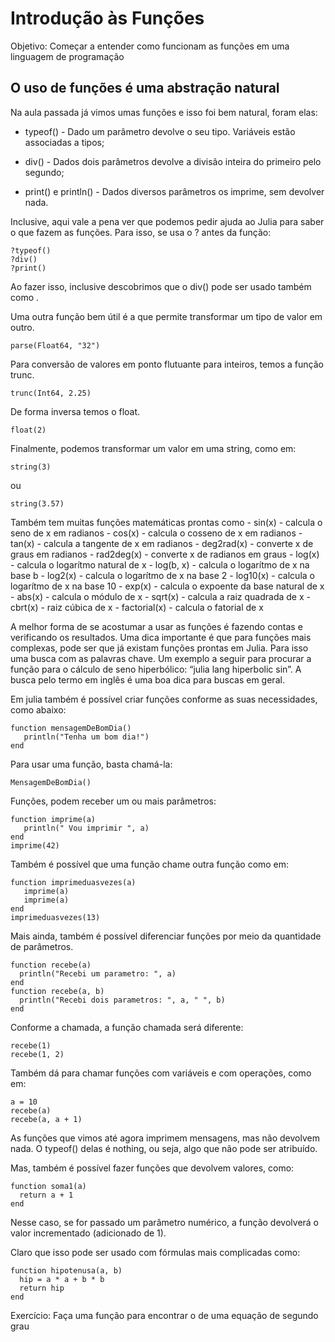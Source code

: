 # Introdução às Funções

Objetivo: Começar a entender como funcionam as funções em uma linguagem de programação

## O uso de funções é uma abstração natural

Na aula passada já vimos umas funções e isso foi bem natural, foram elas:

- typeof() - Dado um parâmetro devolve o seu tipo. Variáveis estão
  associadas a tipos;
- div() - Dados dois parâmetros devolve a divisão inteira do primeiro pelo segundo;

- print() e println() - Dados diversos parâmetros os imprime, sem devolver nada.

Inclusive, aqui vale a pena ver que podemos pedir ajuda ao Julia para saber o que fazem as
funções. Para isso, se usa o ? antes da função:

```
?typeof()
?div()
?print()
```



Ao fazer isso, inclusive descobrimos que o div() pode ser usado também como \div.

Uma outra função bem útil é a que permite transformar um tipo de valor em outro.

```
parse(Float64, "32")
```



Para conversão de valores em ponto flutuante para inteiros, temos a função trunc.

```
trunc(Int64, 2.25)
```


De forma inversa temos o float.

```
float(2)
``` 


Finalmente, podemos transformar um valor em uma string, como em:

```
string(3)
```



ou

```
string(3.57)
```


Também tem muitas funções matemáticas prontas como
- sin(x) - calcula o seno de x em radianos
- cos(x) - calcula o cosseno de x em radianos
- tan(x) - calcula a tangente de x em radianos
- deg2rad(x) - converte x de graus em radianos
- rad2deg(x) - converte x de radianos em graus
- log(x) - calcula o logarítmo natural de x
- log(b, x) - calcula o logarítmo de x na base b
- log2(x) - calcula o logarítmo de x na base 2
- log10(x) - calcula o logarítmo de x na base 10
- exp(x) - calcula o expoente da base natural de x
- abs(x) - calcula o módulo de x
- sqrt(x) - calcula a raiz quadrada de x
- cbrt(x) - raiz cúbica de x
- factorial(x) - calcula o fatorial de x

A melhor forma de se acostumar a usar as funções é fazendo contas e
verificando os resultados. Uma dica importante é que para funções mais
complexas, pode ser que já existam funções prontas em Julia. Para isso
uma busca com as palavras chave. Um exemplo a seguir para procurar a função
para o cálculo de seno hiperbólico: "julia lang hiperbolic sin". A busca pelo
termo em inglês é uma boa dica para buscas em geral.

Em julia também é possível criar funções conforme as suas necessidades, como abaixo:

```
function mensagemDeBomDia()
   println("Tenha um bom dia!")
end
```

Para usar uma função, basta chamá-la:


```
MensagemDeBomDia()
```

Funções, podem receber um ou mais parâmetros:

```
function imprime(a)
   println(" Vou imprimir ", a)
end
imprime(42)
```

Também é possível que uma função chame outra função como em:

```
function imprimeduasvezes(a)
   imprime(a)
   imprime(a)
end
imprimeduasvezes(13)
```


Mais ainda, também é possível diferenciar funções por meio da quantidade
de parâmetros.

```
function recebe(a)
  println("Recebi um parametro: ", a)
end
function recebe(a, b)
  println("Recebi dois parametros: ", a, " ", b)
end
```


Conforme a chamada, a função chamada será diferente:

```
recebe(1)
recebe(1, 2)
```


Também dá para chamar funções com variáveis e com operações, como
em:

```
a = 10
recebe(a)
recebe(a, a + 1)
```


As funções que vimos até agora imprimem mensagens, mas não devolvem nada.
O typeof() delas é nothing, ou seja, algo que não pode ser atribuído.

Mas, também é possível fazer funções que devolvem valores, como:

```
function soma1(a)
  return a + 1
end
```

Nesse caso, se for passado um parâmetro numérico, a função devolverá o valor
incrementado (adicionado de 1).

Claro que isso pode ser usado com fórmulas mais complicadas como:

```
function hipotenusa(a, b)
  hip = a * a + b * b
  return hip
end
```

Exercício:
Faça uma função para encontrar o \Delta de uma equação de segundo grau

